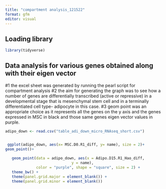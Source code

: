 ```yaml
---
title: "compartment analysis_121522"
format: gfm
editor: visual
---
```


## Loading library

```r
library(tidyverse)
```

## Data analysis for various genes obtained along with their eigen vector

#1 the excel sheet was generated by running the pearl script for compartment analysis #2 the aim for generating the graph was to see how a number of genes are differentially transcribed (active or repressive) in a developmental stage that is mesenchymal stem cell and in a terminally differentiated cell type- adipocyte in this case. #3 geom point was an appropriate choice as it represents all the genes on the y axis and the genes expressed in MSC in black and those same genes eigen vector values in purple.

```r
adipo_down <- read.csv("table_adi_down_micro_RNAseq_short.csv")


 ggplot(adipo_down, aes(x= MSC.D0.R1_diff, y= name), size = 2)+
geom_point()+
 
   geom_point(data = adipo_down, aes(x = Adipo.D15.R1_Hao_diff, 
                              y = name), 
              color = "purple", shape = "square", size = 2) +
   theme_bw() +
   theme(panel.grid.major = element_blank()) +
   theme(panel.grid.minor = element_blank())
```
